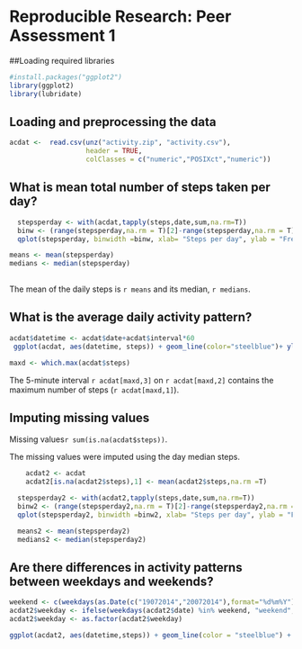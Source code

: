 # Reproducible Research: Peer Assessment 1

##Loading required libraries
```r
#install.packages("ggplot2")
library(ggplot2)
library(lubridate)
```
## Loading and preprocessing the data
```r
acdat <-  read.csv(unz("activity.zip", "activity.csv"),
                   header = TRUE,
                   colClasses = c("numeric","POSIXct","numeric"))
```

## What is mean total number of steps taken per day?
```r
  stepsperday <- with(acdat,tapply(steps,date,sum,na.rm=T))
  binw <- (range(stepsperday,na.rm = T)[2]-range(stepsperday,na.rm = T)[1])/30
  qplot(stepsperday, binwidth =binw, xlab= "Steps per day", ylab = "Frequency")

means <- mean(stepsperday)
medians <- median(stepsperday)
  
```

The mean of the daily steps is `r means` and its median, `r medians`.



## What is the average daily activity pattern?

```r
acdat$datetime <- acdat$date+acdat$interval*60  
 ggplot(acdat, aes(datetime, steps)) + geom_line(color="steelblue")+ ylab("Number of steps") + xlab("Date/time")

maxd <- which.max(acdat$steps)
```

The 5-minute interval `r acdat[maxd,3]` on `r acdat[maxd,2]` contains the maximum number of steps (`r acdat[maxd,1]`).

## Imputing missing values

Missing values`r sum(is.na(acdat$steps))`.

The missing values were imputed using the day median steps.

```r
    acdat2 <- acdat
    acdat2[is.na(acdat2$steps),1] <- mean(acdat2$steps,na.rm =T)   

  stepsperday2 <- with(acdat2,tapply(steps,date,sum,na.rm=T))
  binw2 <- (range(stepsperday2,na.rm = T)[2]-range(stepsperday2,na.rm = T)[1])/30
  qplot(stepsperday2, binwidth =binw2, xlab= "Steps per day", ylab = "Frequency")

  means2 <- mean(stepsperday2)
  medians2 <- median(stepsperday2)

```

## Are there differences in activity patterns between weekdays and weekends?

```r
weekend <- c(weekdays(as.Date(c("19072014","20072014"),format="%d%m%Y")))
acdat2$weekday <- ifelse(weekdays(acdat2$date) %in% weekend, "weekend", "weekday")
acdat2$weekday <- as.factor(acdat2$weekday)

ggplot(acdat2, aes(datetime,steps)) + geom_line(color = "steelblue") + facet_wrap(~ weekday,2) + xlab(label = "Interval") + ylab("Number fo steps")

```


